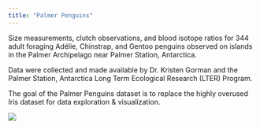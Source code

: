 ```yaml
---
title: "Palmer Penguins"
---
```


Size measurements, clutch observations, and blood isotope ratios for 344 adult foraging Adélie, Chinstrap, and Gentoo penguins observed on islands in the Palmer Archipelago near Palmer Station, Antarctica.

Data were collected and made available by Dr. Kristen Gorman and the Palmer Station, Antarctica Long Term Ecological Research (LTER) Program.

The goal of the Palmer Penguins dataset is to replace the highly overused Iris dataset for data exploration & visualization.

![](./figures/penguins.png)
